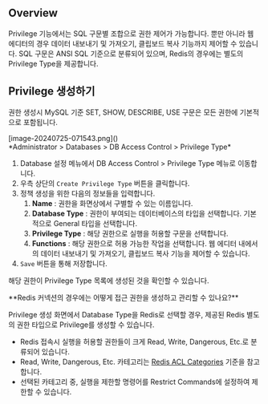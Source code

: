 
## Overview

Privilege 기능에서는 SQL 구문별 조합으로 권한 제어가 가능합니다. 뿐만 아니라 웹 에디터의 경우 데이터 내보내기 및 가져오기, 클립보드 복사 기능까지 제어할 수 있습니다. SQL 구문은 ANSI SQL 기준으로 분류되어 있으며, Redis의 경우에는 별도의 Privilege Type을 제공합니다.


## Privilege 생성하기

<Callout type="important">
권한 생성시 MySQL 기준 SET, SHOW, DESCRIBE, USE 구문은 모든 권한에 기본적으로 포함됩니다.
</Callout>
<p align="center">
<div>[image-20240725-071543.png]()</div>
*Administrator &gt; Databases &gt; DB Access Control &gt; Privilege Type*
</p>

1. Database 설정 메뉴에서 DB Access Control &gt; Privilege Type 메뉴로 이동합니다.
2. 우측 상단의 `Create Privilege Type` 버튼을 클릭합니다.
3. 정책 생성을 위한 다음의 정보들을 입력합니다.
    1.  **Name**  : 권한을 화면상에서 구별할 수 있는 이름입니다.
    2.  **Database Type**  : 권한이 부여되는 데이터베이스의 타입을 선택합니다. 기본적으로 General 타입을 선택합니다.
    3.  **Privilege Type**  : 해당 권한으로 실행을 허용할 구문을 선택합니다. 
    4.  **Functions**  : 해당 권한으로 허용 가능한 작업을 선택합니다. 웹 에디터 내에서의 데이터 내보내기 및 가져오기, 클립보드 복사 기능을 제어할 수 있습니다.
4. `Save` 버튼을 통해 저장합니다.

해당 권한이 Privilege Type 목록에 생성된 것을 확인할 수 있습니다.


<Callout type="info">
**Redis 커넥션의 경우에는 어떻게 접근 권한을 생성하고 관리할 수 있나요?**

Privilege 생성 화면에서 Database Type을 Redis로 선택할 경우, 제공된 Redis 별도의 권한 타입으로 Privilege를 생성할 수 있습니다.

* Redis 접속시 실행을 허용할 권한들이 크게 Read, Write, Dangerous, Etc.로 분류되어 있습니다. 
* Read, Write, Dangerous, Etc. 카테고리는 [Redis ACL Categories](https://redis.io/commands/) 기준을 참고합니다.
* 선택된 카테고리 중, 실행을 제한할 명령어를 Restrict Commands에 설정하여 제한할 수 있습니다.
</Callout>
